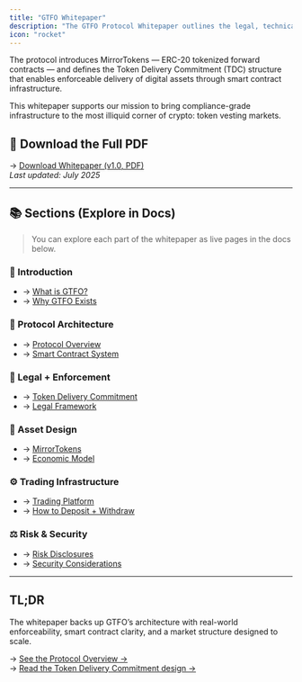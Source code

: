 ```yaml
---
title: "GTFO Whitepaper"
description: "The GTFO Protocol Whitepaper outlines the legal, technical, and economic framework for creating enforceable secondary markets for locked token allocations."
icon: "rocket"
---
```


The protocol introduces MirrorTokens — ERC-20 tokenized forward contracts — and defines the Token Delivery Commitment (TDC) structure that enables enforceable delivery of digital assets through smart contract infrastructure.

This whitepaper supports our mission to bring compliance-grade infrastructure to the most illiquid corner of crypto: token vesting markets.

## 📄 Download the Full PDF

→ [Download Whitepaper (v1.0, PDF)](https://example.com/gtfo-whitepaper.pdf)\
_Last updated: July 2025_

---

## 📚 Sections (Explore in Docs)

> You can explore each part of the whitepaper as live pages in the docs below.

### 📘 Introduction

- → [What is GTFO?](./what-is-gtfo)
- → [Why GTFO Exists](./why-gtfo-exists)

### 🧠 Protocol Architecture

- → [Protocol Overview](./gtfo-protocol)
- → [Smart Contract System](./smart-contract-system)

### 📜 Legal \+ Enforcement

- → [Token Delivery Commitment](./token-delivery-commitment)
- → [Legal Framework](./legal)

### 💸 Asset Design

- → [MirrorTokens](./mirror-token)
- → [Economic Model](./economic-model)

### ⚙️ Trading Infrastructure

- → [Trading Platform](./trading-platform)
- → [How to Deposit \+ Withdraw](./deposit)

### ⚖️ Risk & Security

- → [Risk Disclosures](./legal)
- → [Security Considerations](./smart-contract-system)

---

## TL;DR

The whitepaper backs up GTFO’s architecture with real-world enforceability, smart contract clarity, and a market structure designed to scale.

→ [See the Protocol Overview →](./gtfo-protocol)\
→ [Read the Token Delivery Commitment design →](./token-delivery-commitment)